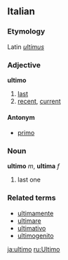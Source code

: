 ==Italian==
===Etymology===
Latin ''[[ultimus]]''
===Adjective===
'''ultimo'''

# [[last]]
# [[recent]], [[current]]

====Antonym====
*[[primo]]

===Noun===
'''ultimo''' ''m'', '''ultima''' ''f''

# last one

===Related terms===
*[[ultimamente]]
*[[ultimare]]
*[[ultimativo]]
*[[ultimogenito]]

[[ja:ultimo]]
[[ru:Ultimo]]